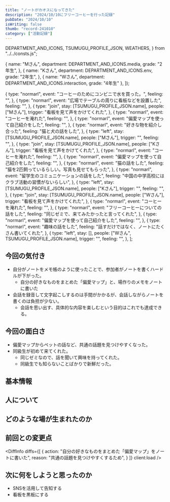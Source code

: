 ```yaml
---
title: "ノートがカオスになってきた"
description: "2024/10/10にフリーコーヒーを行った記録"
pubDate: "2024/10/10"
isWriting: false
thumb: "record-241010"
category: ["活動記録"]
---
```


  DEPARTMENT_AND_ICONS,
  TSUMUGU_PROFILE_JSON,
  WEATHERS,
} from "../../consts.js";

  {
    name: "Mさん",
    department: DEPARTMENT_AND_ICONS.media,
    grade: "2年生",
  },
  {
    name: "Kさん",
    department: DEPARTMENT_AND_ICONS.env,
    grade: "2年生",
  },
  {
    name: "Wさん",
    department: DEPARTMENT_AND_ICONS.interaction,
    grade: "4年生"
  },
]);

  {
    type: "normarl",
    event: "コーヒーのためにコンビニで水を買った。",
    feeling: "",
  },
  {
    type: "normarl",
    event: "広場でテーブルの周りに看板などを設置した",
    feeling: "",
  },
  {
    type: "join",
    stay: [TSUMUGU_PROFILE_JSON.name],
    people: ["Mさん"],
    trigger: "看板を見て声をかけてくれた",
  },
  {
    type: "normarl",
    event: "コーヒーを淹れた",
    feeling: "",
  },
  {
    type: "normarl",
    event: "偏愛マップを使って自己紹介をした",
    feeling: "",
  },
  {
    type: "normarl",
    event: "好きな物を紹介し合った",
    feeling: "猫と犬の話をした",
  },
  {
    type: "left",
    stay: [TSUMUGU_PROFILE_JSON.name],
    people: ["Mさん"],
    trigger: "",
    feeling: "",
  },
  {
    type: "join",
    stay: [TSUMUGU_PROFILE_JSON.name],
    people: ["Kさん"],
    trigger: "看板を見て声をかけてくれた",
  },
  {
    type: "normarl",
    event: "コーヒーを淹れた",
    feeling: "",
  },
  {
    type: "normarl",
    event: "偏愛マップを使って自己紹介をした",
    feeling: "",
  },
  {
    type: "normarl",
    event: "猫の話をした",
    feeling: "猫を2匹飼っているらしい。写真も見せてもらった",
  },
  {
    type: "normarl",
    event: "留学生のコミュニケーションの話をした",
    feeling: "中国の中学高校にはクラブ活動の習慣がないらしい",
  },
  {
    type: "left",
    stay: [TSUMUGU_PROFILE_JSON.name],
    people: ["Kさん"],
    trigger: "",
    feeling: "",
  },
  {
    type: "join",
    stay: [TSUMUGU_PROFILE_JSON.name],
    people: ["Wさん"],
    trigger: "看板を見て声をかけてくれた",
  },
  {
    type: "normarl",
    event: "コーヒーを淹れた",
    feeling: "",
  },
  {
    type: "normarl",
    event: "フリーコーヒーについての話をした",
    feeling: "同じゼミで、来てみたかったと言ってくれた",
  },
  {
    type: "normarl",
    event: "偏愛マップを使って自己紹介をした",
    feeling: "",
  },
  {
    type: "normarl",
    event: "趣味の話をした",
    feeling: "話すだけではなく、ノートにたくさん書いてくれた",
  },
  {
    type: "left",
    stay: [],
    people: ["Wさん", TSUMUGU_PROFILE_JSON.name],
    trigger: "",
    feeling: "",
  },
];

## 今回の気付き

- 自分がノートをメモ帳のように使ったことで、参加者がノートを書くハードルが下がった。
  - 自分の好きなものをまとめた「偏愛マップ」と、場作りのメモをノートに書いた
- 会話を録音して文字起こしするのは手間がかかるが、会話しながらノートを書くのは負担が少ない。
  - 会話を思い出す、具体的な内容を楽しむという目的はこれでも達成できる。

## 今回の面白さ

- 偏愛マップからペットの話など、共通の話題を見つけやすくなった。
- 同級生が初めて来てくれた。
  - 同じゼミなので、話を聞いて興味を持ってくれた。
  - 同級生でも知らないことばかりで新鮮だった。

## 基本情報

<PostBasicInfo
  date="2024-10-10"
  otherEventDates={eventDates}
  weather="晴れ"
  temp="22"
  place="東学広場 食堂側"
/>

## 人について

<TsumuguInfo
  condition="元気"
  comment="前回よりは緊張が少ない"
  photo=""
  client:load
/>

<VisitorsInfo visitors={peopleWithColor} />

## どのような場が生まれたのか

<EventsInfo overview="" people={peopleWithColor} events={events} />

## 前回との変更点

<DiffInfo
  diffs={[
    {
      action: "自分の好きなものをまとめた「偏愛マップ」をノートに書いた",
      reason: "共通の話題を見つけやすくするため",
    }
  ]}
  client:load
/>

## 次に何をしようと思ったのか

- SNSを活用して告知する
- 看板を黒板にする

